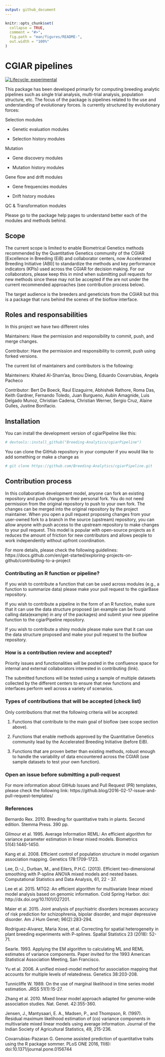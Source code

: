 ```yaml
---
output: github_document
---
```


<!-- README.md is generated from README.Rmd. Please edit that file -->

```r
knitr::opts_chunk$set(
  collapse = TRUE,
  comment = "#>",
  fig.path = "man/figures/README-",
  out.width = "100%"
)
```

# CGIAR pipelines

<!-- badges: start -->
[![Lifecycle: experimental](https://img.shields.io/badge/lifecycle-experimental-orange.svg)](https://lifecycle.r-lib.org/articles/stages.html#experimental)
<!-- badges: end -->

This package has been developed primarily for computing breeding analytic pipelines such as single trial analysis, multi-trial analysis, population structure, etc. The focus of the package is pipelines related to the use and understanding of evolutionary forces. Is currently structured by evolutionary forces:

Selection modules

+ Genetic evaluation modules

+ Selection history modules

Mutation

+ Gene discovery modules

+ Mutation history modules

Gene flow and drift modules

+ Gene frequencies modules

+ Drift history modules

QC & Transformation modules

Please go to the package help pages to understand better each of the modules and methods behind.

## Scope

The current scope is limited to enable Biometrical Genetics methods recommended by the Quantitative Genetics community of the CGIAR [Excellence in Breeding (EiB) and collaborator centers, now Accelerated Breeding Initiative (ABI)] to standardize the methods and key performance indicators (KPIs) used across the CGIAR for decision making. For our collaborators, please keep this in mind when submitting pull requests for new methods since these may not be accepted if the are not under the current recommended approaches (see contribution process below).

The target audience is the breeders and geneticists from the CGIAR but this is a package that runs behind the scenes of the bioflow interface.

## Roles and responsabilities

In this project we have two different roles

Maintainers: Have the permission and responsibility to commit, push, and merge changes.

Contributor: Have the permission and responsibility to commit, push using forked versions.

The current list of maintainers and contributors is the following:

Mainteiners: Khaled Al-Sham'aa, Ibnou Dieng, Eduardo Covarrubias, Angela Pacheco

Contributor: Bert De Boeck, Raul Eizaguirre, Abhishek Rathore, Roma Das, Keith Gardner, Fernando Toledo, Juan Burgueno, Aubin Amagnide, Luis Delgado Munoz, Christian Cadena, Christian Werner, Sergio Cruz, Alaine Gulles, Justine Bonifacio.

## Installation

You can install the development version of cgiarPipeline like this:

``` r
# devtools::install_github("Breeding-Analytics/cgiarPipeline")
```

You can clone the GitHub repository in your computer if you would like to add something or make a change as

``` r
# git clone https://github.com/Breeding-Analytics/cgiarPipeline.git
```

## Contribution process

In this collaborative development model, anyone can fork an existing repository and push changes to their personal fork. You do not need permission from the original repository to push to your own fork. The changes can be merged into the original repository by the project maintainer. When you open a pull request proposing changes from your user-owned fork to a branch in the source (upstream) repository, you can allow anyone with push access to the upstream repository to make changes to your pull request. This model is popular with open-source projects as it reduces the amount of friction for new contributors and allows people to work independently without upfront coordination.

For more details, please check the following guidelines:
https://docs.github.com/en/get-started/exploring-projects-on-github/contributing-to-a-project

### Contributing an R function or pipeline?

If you wish to contribute a function that can be used across modules (e.g., a function to summarize data) please make your pull request to the cgiarBase repository.

If you wish to contribute a pipeline in the form of an R function, make sure that it can use the data structure proposed (an example can be found calling data(example) in any of the packages) and submit your new pipeline function to the cgiarPipeline repository.

If you wish to contribute a shiny module please make sure that it can use the data structure proposed and make your pull request to the bioflow repository.

### How is a contribution review and accepted?

Priority issues and functionalities will be posted in the confluence space for internal and external collaborators interested in contributing (link).

The submitted functions will be tested using a sample of multiple datasets collected by the different centers to ensure that new functions and interfaces perform well across a variety of scenarios.

### Types of contributions that will be accepted (check list)

Only contributions that met the following criteria will be accepted:

1) Functions that contribute to the main goal of bioflow (see scope section above). 

2) Functions that enable methods approved by the Quantitative Genetics community lead by the Accelerated Breeding Initiative (before EiB).

3) Functions that are proven better than existing methods, robust enough to handle the variability of data encountered across the CGIAR (use sample datasets to test your own function).

### Open an issue before submitting a pull-request

For more information about GitHub Issues and Pull Request (PR) templates, please check the following link:
https://github.blog/2016-02-17-issue-and-pull-request-templates/

### References

Bernardo Rex. 2010. Breeding for quantitative traits in plants. Second edition. Stemma Press. 390 pp.

Gilmour et al. 1995. Average Information REML: An efficient algorithm for variance parameter estimation in linear mixed models. Biometrics 51(4):1440-1450.

Kang et al. 2008. Efficient control of population structure in model organism association mapping. Genetics 178:1709-1723.

Lee, D.-J., Durban, M., and Eilers, P.H.C. (2013). Efficient two-dimensional smoothing with P-spline ANOVA mixed models and nested bases. Computational Statistics and Data Analysis, 61, 22 - 37.

Lee et al. 2015. MTG2: An efficient algorithm for multivariate linear mixed model analysis based on genomic information. Cold Spring Harbor. doi: http://dx.doi.org/10.1101/027201.

Maier et al. 2015. Joint analysis of psychiatric disorders increases accuracy of risk prediction for schizophrenia, bipolar disorder, and major depressive disorder. Am J Hum Genet; 96(2):283-294.

Rodriguez-Alvarez, Maria Xose, et al. Correcting for spatial heterogeneity in plant breeding experiments with P-splines. Spatial Statistics 23 (2018): 52-71.

Searle. 1993. Applying the EM algorithm to calculating ML and REML estimates of variance components. Paper invited for the 1993 American Statistical Association Meeting, San Francisco.

Yu et al. 2006. A unified mixed-model method for association mapping that accounts for multiple levels of relatedness. Genetics 38:203-208.

Tunnicliffe W. 1989. On the use of marginal likelihood in time series model estimation. JRSS 51(1):15-27.

Zhang et al. 2010. Mixed linear model approach adapted for genome-wide association studies. Nat. Genet. 42:355-360.

Jensen, J., Mantysaari, E. A., Madsen, P., and Thompson, R. (1997). Residual maximum likelihood estimation of (co) variance components in multivariate mixed linear models using average information. Journal of the Indian Society of Agricultural Statistics, 49, 215-236.

Covarrubias-Pazaran G. Genome assisted prediction of quantitative traits using the R package sommer. PLoS ONE 2016, 11(6): doi:10.1371/journal.pone.0156744

